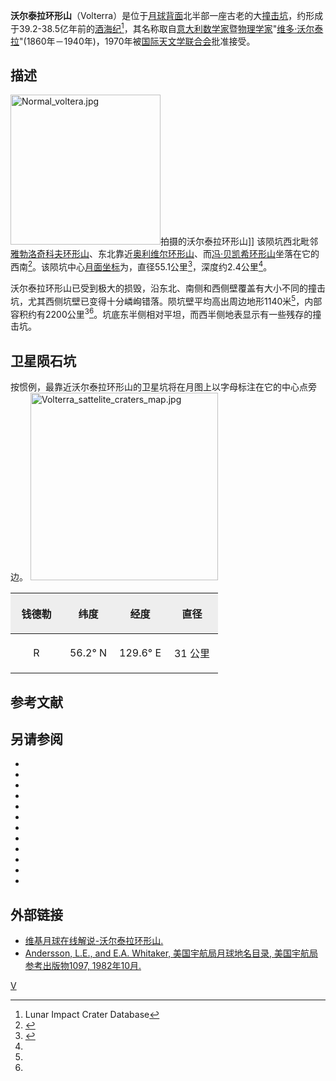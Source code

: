 {{lunar crater data|
 image=Volterra crater 5124 med.jpg|240px|
 caption=[[月球轨道器5号|月球轨道器5号]]拍摄的斜视图|
 latitude=56.55|
 N_or_S=N|
 longitude=131.64|
 E_or_W=E|
 diameter=55.1公里|
 depth=2.4公里|
 colong=230|
 eponym=[[维多·沃尔泰拉|维多·沃尔泰拉]]}}

'''沃尔泰拉环形山'''（Volterra）是位于[[月球背面|月球背面]]北半部一座古老的大[[撞击坑|撞击坑]]，约形成于39.2-38.5亿年前的[[酒海纪|酒海纪]]<ref name=LICD>Lunar Impact Crater Database</ref>，其名称取自[[意大利|意大利]][[数学家|数学家]]暨[[物理学家|物理学家]]"[[维多·沃尔泰拉|维多·沃尔泰拉]]"(1860年－1940年)，1970年被[[国际天文学联合会|国际天文学联合会]]批准接受。

==描述== 
[[Image:Normal_voltera.jpg|240px]]拍摄的沃尔泰拉环形山]]  
该陨坑西北毗邻[[雅勃洛奇科夫环形山|雅勃洛奇科夫环形山]]、东北靠近[[奥利维尔环形山|奥利维尔环形山]]、而[[冯·贝凯希环形山|冯·贝凯希环形山]]坐落在它的西南<ref>{{Cite web |url=http://planetarynames.wr.usgs.gov/images/Lunar/lac_17_wac.pdf |title=Crater Volterra on the map LAC-17. |access-date=2016-12-03 |archive-date=2016-12-13 |archive-url=https://web.archive.org/web/20161213003948/https://planetarynames.wr.usgs.gov/images/Lunar/lac_17_wac.pdf |dead-url=no }}</ref>。该陨坑中心[[月面坐标|月面坐标]]为{{Coord|56.55|N|131.64|E|globe:Moon|nogoogle=1|noosm=1}}，直径55.1公里<ref name="IAU">{{Cite web |url=http://planetarynames.wr.usgs.gov/Feature/6432 |title=Directory of the International Astronomical Union |access-date=2016-12-03 |archive-date=2020-11-27 |archive-url=https://web.archive.org/web/20201127014544/https://planetarynames.wr.usgs.gov/Feature/6432 |dead-url=no }}</ref>，深度约2.4公里<ref name="LICD"/>。

沃尔泰拉环形山已受到极大的损毁，沿东北、南侧和西侧壁覆盖有大小不同的撞击坑，尤其西侧坑壁已变得十分嶙峋错落。陨坑壁平均高出周边地形1140米<ref name="LICD"/>，内部容积约有2200公里<sup>3</sup><ref name="LICD"/>。坑底东半侧相对平坦，而西半侧地表显示有一些残存的撞击坑。

==卫星陨石坑==
按惯例，最靠近沃尔泰拉环形山的卫星坑将在月图上以字母标注在它的中心点旁边。
[[File:Volterra_sattelite_craters_map.jpg|300px]]

{| class="wikitable"
!width="25%" style="background:#eeeeee;" |钱德勒 
!width="25%" style="background:#eeeeee;" |纬度
!width="25%" style="background:#eeeeee;" |经度
!width="25%" style="background:#eeeeee;" |直径
|-
|align="center"|R
|align="center"|56.2° N
|align="center"|129.6° E
|align="center"|31 公里
|}{{clear}}
==参考文献==
{{reflist}}

==另请参阅==
{{refbegin}}
* {{cite book
  | last1 = Andersson
  | first1 = L. E.
  | last2 = Whitaker
  | first2 = E. A.
  | authorlink2 = Ewen Whitaker
  | date = 1982
  | title = [[NASA|NASA]] Catalogue of Lunar Nomenclature
  | publisher = NASA RP-1097
  | ref = harv
  }}
* {{cite web
  | last = Blue
  | first = Jennifer
  | date = July 25, 2007
  | title = Gazetteer of Planetary Nomenclature
  | publisher = [[United_States_Geological_Survey|USGS]]
  | url = http://planetarynames.wr.usgs.gov/
  | accessdate = 2007-08-05
  | ref = harv
  | archive-date = 2013-02-13
  | archive-url = https://www.webcitation.org/6EOCinkK0?url=http://planetarynames.wr.usgs.gov/
  | dead-url = no
  }}
* {{cite book
  | last1 = Bussey
  | first1 = B.
  | authorlink1 = Ben Bussey
  | last2 = Spudis
  | first2 = P.
  | authorlink2 = Paul Spudis
  | date = 2004
  | title = The Clementine Atlas of the Moon
  | publisher = Cambridge University Press
  | location = New York
  | isbn = 978-0-521-81528-4
  | ref = harv
  }}
* {{cite book
  | last1 = Cocks
  | first1 = Elijah E.
  | last2 = Cocks
  | first2 = Josiah C.
  | date = 1995
  | title = Who's Who on the Moon: A Biographical Dictionary of Lunar Nomenclature
  | url = https://archive.org/details/isbn_9780936389271
  | publisher = Tudor Publishers
  | isbn = 978-0-936389-27-1
  | ref = harv
  }}
* {{cite web
  | last = McDowell
  | first = Jonathan
  | date = July 15, 2007
  | url = http://host.planet4589.org/astro/lunar/
  | title = Lunar Nomenclature
  | publisher = Jonathan's Space Report
  | accessdate = 2007-10-24
  | ref = harv
  | archive-date = 2012-05-26
  | archive-url = https://www.webcitation.org/67wcYNfK3?url=http://host.planet4589.org/astro/lunar/
  | dead-url = no
  }}
* {{cite journal| last1 = Menzel| first1 = D. H.| last2 = Minnaert| first2 = M.| last3 = Levin| first3 = B.| last4 = Dollfus| first4 = A.| last5 = Bell| first5 = B.| title = Report on Lunar Nomenclature by the Working Group of Commission 17 of the IAU| doi = 10.1007/BF00171763| journal = Space Science Reviews| volume = 12| issue = 2| pages = 136–186| date = 1971| bibcode = 1971SSRv...12..136M| ref = harv}}
* {{cite book
  | first = Patrick
  | last = Moore
  | authorlink = Patrick Moore
  | date = 2001
  | title = On the Moon
  | url = https://archive.org/details/patrickmooreonmo00patr
  | publisher = Sterling Publishing Co.
  | isbn = 978-0-304-35469-6
  | ref = harv
  }}
* {{cite book
  | first = Fred W.
  | last = Price
  | date = 1988
  | title = The Moon Observer's Handbook
  | publisher = Cambridge University Press
  | isbn = 978-0-521-33500-3
  | ref = harv
  }}
* {{cite book
  | last = Rükl
  | first = Antonín
  | authorlink = Antonín Rükl
  | date = 1990
  | title = Atlas of the Moon
  | publisher = Kalmbach Books
  | isbn = 978-0-913135-17-4
  | ref = harv
  }}
* {{cite book
  | last = Webb
  | first = Rev. T. W.
  | authorlink = Thomas William Webb
  | date = 1962
  | title = Celestial Objects for Common Telescopes
  | url = https://archive.org/details/celestialobjects00webb
  | edition = 6th revised
  | publisher = Dover
  | isbn = 978-0-486-20917-3
  | ref = harv
  }}
* {{cite book
  | first = Ewen A.
  | last = Whitaker
  | authorlink = Ewen Whitaker
  | date = 1999
  | title = Mapping and Naming the Moon
  | publisher = Cambridge University Press
  | isbn = 978-0-521-62248-6
  | ref = harv
  }}
* {{cite book
  | first = Peter T.
  | last = Wlasuk
  | date = 2000
  | title = Observing the Moon
  | publisher = Springer
  | isbn = 978-1-85233-193-1
  | ref = harv
 }}
{{refend}}

==外部链接==
* [http://the-moon.wikispaces.com/Volterra 维基月球在线解说-沃尔泰拉环形山.] {{Wayback|url=http://the-moon.wikispaces.com/Volterra |date=20200228051832 }}
*[http://planet4589.org/astro/lunar/RP-1097.pdf Andersson, L.E., and E.A. Whitaker, 美国宇航局月球地名目录, 美国宇航局参考出版物1097, 1982年10月.] {{Wayback|url=http://planet4589.org/astro/lunar/RP-1097.pdf |date=20141006125838 }}

[[Category:月球环形山|V]]
{{月球環形山 (T-Z)}}